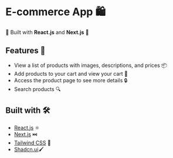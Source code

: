
#  E-commerce App 🛍️

🚀 Built with **React.js** and **Next.js** 🚀



## Features 🎉

- View a list of products with images, descriptions, and prices 📦
- Add products to your cart and view your cart 🛒
- Access the product page to see more details 🔒
- Search products 🔍

## Built with 🛠️

- [React.js](https://reactjs.org/) ⚛️
- [Next.js](https://nextjs.org/) ⏭️
- [Tailwind CSS](https://tailwindcss.com/) 🎨
- [Shadcn.ui](https://ui.shadcn.com/)🖌️


